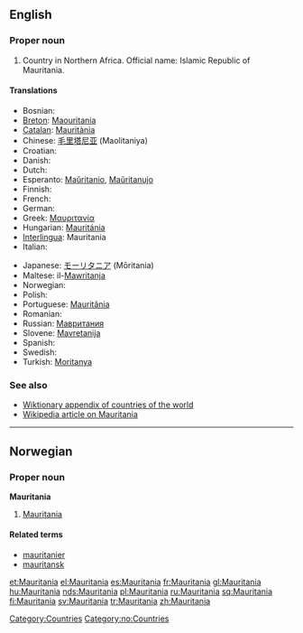 ==English==

===Proper noun===
{{en-proper noun}}

# Country in Northern Africa.  Official name: Islamic Republic of Mauritania.
<!-- encyclopedic: see Wikipedia for this
# Name of an ocean liner built in the 20th [[century]].
-->

====Translations====
{{top}}
*Bosnian: {{t-|bs|Mauretanija|f}}
*[[Breton]]: [[Maouritania]]
*[[Catalan]]: [[Mauritània]] {{f}}
*Chinese: [[毛里塔尼亚]] (Maolitaniya)
*Croatian: {{t-|hr|Mauretanija|f}}
* Danish: {{t-|da|Mauretanien}}
* Dutch: {{t-|nl|Mauretanië}}
*Esperanto: [[Maŭritanio]], [[Maŭritanujo]]
* Finnish: {{t+|fi|Mauritania}}
* French: {{t+|fr|Mauritanie|f}}
* German: {{t+|de|Mauretanien}}
*Greek: [[Μαυριτανία]] {{f}}
*Hungarian: [[Mauritánia]]
*[[Interlingua]]: Mauritania
* Italian: {{t-|it|Mauritania|f}}
{{mid}}
*Japanese: [[モーリタニア]] (Mōritania)
*Maltese: il-[[Mawritanja]]
* Norwegian: {{t-|no|Mauritania}}
* Polish: {{t+|pl|Mauretania}}
*Portuguese: [[Mauritânia]]
* Romanian: {{t-|ro|Mauritania|f}}
*Russian: [[Мавритания]]
*Slovene: [[Mavretanija]] {{f}}
* Spanish: {{t+|es|Mauritania}}
* Swedish: {{t+|sv|Mauretanien}}
*Turkish: [[Moritanya]]
{{bottom}}

===See also===
*[[Wiktionary_Appendix:Countries of the world|Wiktionary appendix of countries of the world]]
*[[w:Mauritania|Wikipedia article on Mauritania]]

[[Category:Countries]]

----

==Norwegian==

===Proper noun===
'''Mauritania'''

# [[#English|Mauritania]]

====Related terms====
*[[mauritanier]]
*[[mauritansk]]

[[Category:no:Countries]]

[[et:Mauritania]]
[[el:Mauritania]]
[[es:Mauritania]]
[[fr:Mauritania]]
[[gl:Mauritania]]
[[hu:Mauritania]]
[[nds:Mauritania]]
[[pl:Mauritania]]
[[ru:Mauritania]]
[[sq:Mauritania]]
[[fi:Mauritania]]
[[sv:Mauritania]]
[[tr:Mauritania]]
[[zh:Mauritania]]